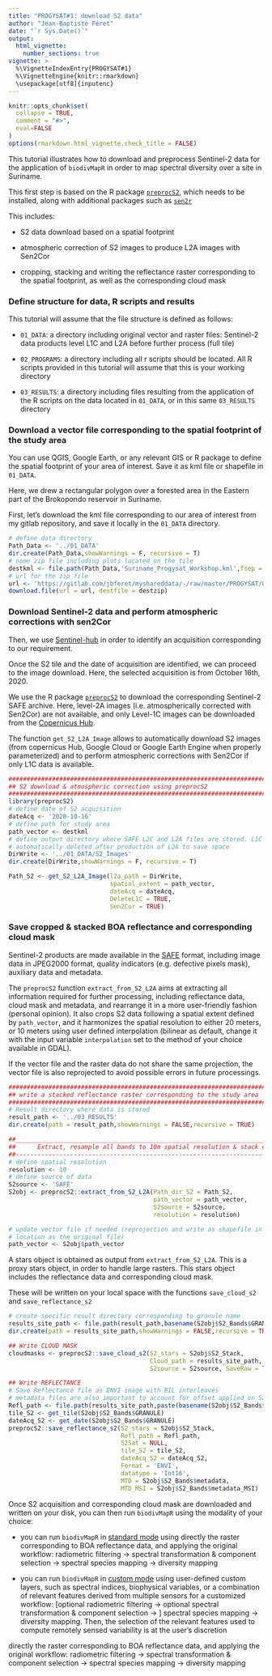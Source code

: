 ```yaml
---
title: "PROGYSAT#1: download S2 data"
author: "Jean-Baptiste Féret"
date: "`r Sys.Date()`"
output:
  html_vignette:
    number_sections: true
vignette: >
  %\VignetteIndexEntry{PROGYSAT#1}
  %\VignetteEngine{knitr::rmarkdown}
  \usepackage[utf8]{inputenc}
---
```


```r
knitr::opts_chunk$set(
  collapse = TRUE,
  comment = "#>",
  eval=FALSE
)
options(rmarkdown.html_vignette.check_title = FALSE)
```

This tutorial illustrates how to download and preprocess Sentinel-2 data for the application of 
`biodivMapR` in order to map spectral diversity over a site in Suriname.

This first step is based on the R package [`preprocS2`](https://jbferet.gitlab.io/preprocS2/index.html), which needs to be installed, along with additional packages such as [`sen2r`](https://sen2r.ranghetti.info/)

This includes: 

- S2 data download based on a spatial footprint

- atmospheric correction of S2 images to produce L2A images with Sen2Cor

- cropping, stacking and writing the reflectance raster corresponding to the spatial footprint, as well as the corresponding cloud mask


### Define structure for data, R scripts and results

This tutorial will assume that the file structure is defined as follows: 

- `01_DATA`: a directory including original vector and raster files: Sentinel-2 data products level L1C and L2A before further process (full tile)

- `02_PROGRAMS`: a directory including all r scripts should be located. All R scripts provided in this tutorial will assume that this is your working directory

- `03_RESULTS`: a directory including files resulting from the application of the R scripts on the data located in `01_DATA`, or in this same `03_RESULTS` directory


### Download a vector file corresponding to the spatial footprint of the study area

You can use QGIS, Google Earth, or any relevant GIS or R package to define the spatial footprint of your area of interest. Save it as kml file or shapefile in `01_DATA`. 

Here, we drew a rectangular polygon over a forested area in the Eastern part of the Brokopondo reservoir in Suriname.

First, let's download the kml file corresponding to our area of interest from my gitlab repository, and save it locally in the `01_DATA` directory.

```r
# define data directory
Path_Data <- '../01_DATA'
dir.create(Path_Data,showWarnings = F, recursive = T)
# name zip file including plots located on the tile
destkml <- file.path(Path_Data,'Suriname_Progysat_Workshop.kml',fsep = '\\')
# url for the zip file
url <- 'https://gitlab.com/jbferet/myshareddata/-/raw/master/PROGYSAT/01_DATA/Suriname_Progysat_Workshop.kml'
download.file(url = url, destfile = destzip)
```

### Download Sentinel-2 data and perform atmospheric corrections with sen2Cor

Then, we use [Sentinel-hub](https://apps.sentinel-hub.com/eo-browser/?zoom=11&lat=4.7602&lng=-54.92889&themeId=DEFAULT-THEME&visualizationUrl=https%3A%2F%2Fservices.sentinel-hub.com%2Fogc%2Fwms%2Fbd86bcc0-f318-402b-a145-015f85b9427e&datasetId=S2L2A&fromTime=2020-10-16T00%3A00%3A00.000Z&toTime=2020-10-16T23%3A59%3A59.999Z&layerId=1_TRUE_COLOR&demSource3D=%22MAPZEN%22) in order to identify an acquisition corresponding to our requirement. 

Once the S2 tile and the date of acquisition are identified, we can proceed to the image download. Here, the selected acquisition is from October 16th, 2020. 

We use the R package [`preprocS2`](https://jbferet.gitlab.io/preprocS2/index.html) to download the corresponding Sentinel-2 SAFE archive. Here, level-2A images (i.e. atmospherically corrected with Sen2Cor) are not available, and only Level-1C images can be downloaded from the [Copernicus Hub](https://scihub.copernicus.eu).

The function `get_S2_L2A_Image` allows to automatically download S2 images (from copernicus Hub, Google Cloud or Google Earth Engine when properly parameterized) and to perform atmospheric corrections with Sen2Cor if only L1C data is available.

```r
################################################################################
## S2 download & atmospheric correction using preprocS2
################################################################################
library(preprocS2)
# define date of S2 acquisition
dateAcq <- '2020-10-16'
# define path for study area
path_vector <- destkml
# define output directory where SAFE L2C and L2A files are stored. L1C is 
# automatically deleted after production of L2A to save space
DirWrite <- '../01_DATA/S2_Images'
dir.create(DirWrite,showWarnings = F, recursive = T)

Path_S2 <- get_S2_L2A_Image(l2a_path = DirWrite, 
                            spatial_extent = path_vector, 
                            dateAcq = dateAcq,
                            DeleteL1C = TRUE, 
                            Sen2Cor = TRUE)

```


### Save cropped & stacked BOA reflectance and corresponding cloud mask

Sentinel-2 products are made available in the [SAFE](https://sentinels.copernicus.eu/web/sentinel/user-guides/sentinel-2-msi/data-formats) format, including image data in JPEG2000 format, quality indicators (e.g. defective pixels mask), auxiliary data and metadata. 

The `preprocS2` function `extract_from_S2_L2A` aims at extracting all information required for further processing, including reflectance data, cloud mask and metadata, and rearrange it in a more user-friendly fashion (personal opinion). It also crops S2 data following a spatial extent defined by `path_vector`, and it harmonizes the spatial resolution to either 20 meters, or 10 meters using user defined interpolation (bilinear as default, change it with the input variable `interpolation` set to the method of your choice available in GDAL).

If the vector file and the raster data do not share the same projection, the vector file is also reprojected to avoid possible errors in future processings. 


```r
################################################################################
## write a stacked reflectance raster corresponding to the study area
################################################################################
# Result directory where data is stored 
result_path <- '../03_RESULTS'
dir.create(path = result_path,showWarnings = FALSE,recursive = TRUE)

##____________________________________________________________________________##
##      Extract, resample all bands to 10m spatial resolution & stack data    ##
##----------------------------------------------------------------------------##
# define spatial resolution
resolution <- 10
# define source of data
S2source <- 'SAFE'
S2obj <- preprocS2::extract_from_S2_L2A(Path_dir_S2 = Path_S2,
                                        path_vector = path_vector,
                                        S2source = S2source,
                                        resolution = resolution)

# update vector file if needed (reprojection and write as shapefile in the same 
# location as the original file)
path_vector <- S2obj$path_vector
```

A stars object is obtained as output from `extract_from_S2_L2A`. This is a proxy stars object, in order to handle large rasters. This stars object includes the reflectance data and corresponding cloud mask.

These will be written on your local space with the functions `save_cloud_s2` and `save_reflectance_s2`

```r
# create specific result directory corresponding to granule name
results_site_path <- file.path(result_path,basename(S2obj$S2_Bands$GRANULE))
dir.create(path = results_site_path,showWarnings = FALSE,recursive = TRUE)

## Write CLOUD MASK
cloudmasks <- preprocS2::save_cloud_s2(S2_stars = S2obj$S2_Stack,
                                       Cloud_path = results_site_path,
                                       S2source = S2source, SaveRaw = T)

## Write REFLECTANCE
# Save Reflectance file as ENVI image with BIL interleaves
# metadata files are also important to account for offset applied on S2 L2A products 
Refl_path <- file.path(results_site_path,paste(basename(S2obj$S2_Bands$GRANULE),'_Refl',sep = ''))
tile_S2 <- get_tile(S2obj$S2_Bands$GRANULE)
dateAcq_S2 <- get_date(S2obj$S2_Bands$GRANULE)
preprocS2::save_reflectance_s2(S2_stars = S2obj$S2_Stack, 
                               Refl_path = Refl_path,
                               S2Sat = NULL, 
                               tile_S2 = tile_S2, 
                               dateAcq_S2 = dateAcq_S2,
                               Format = 'ENVI', 
                               datatype = 'Int16', 
                               MTD = S2obj$S2_Bands$metadata, 
                               MTD_MSI = S2obj$S2_Bands$metadata_MSI)
```

Once S2 acquisition and corresponding cloud mask are downloaded and written on your disk, you can then run `biodivMapR` using the modality of your choice: 

- you can run `biodivMapR` in [standard mode](https://jbferet.github.io/biodivMapR/articles/biodivMapR_12.html) using directly the raster corresponding to BOA reflectance data, and applying the original workflow: radiometric filtering -> spectral transformation & component selection -> spectral species mapping -> diversity mapping

- you can run `biodivMapR` in [custom mode](https://jbferet.github.io/biodivMapR/articles/biodivMapR_13.html) using user-defined custom layers, such as spectral indices, biophysical variables, or a combination of relevant features derived from multiple sensors for a customized workflow: [optional radiometric filtering -> optional spectral transformation & component selection -> ] spectral species mapping -> diversity mapping. Then, the selection of the relevant features used to compute remotely sensed variability is at the user's discretion

directly the raster corresponding to BOA reflectance data, and applying the original workflow: radiometric filtering -> spectral transformation & component selection -> spectral species mapping -> diversity mapping

